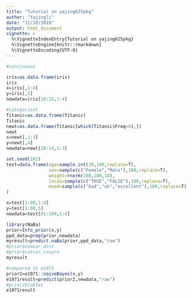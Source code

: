 ```yaml
---
title: "Tutorial on yajing625pkg"
author: "Yajingli"
date: "11/10/2019"
output: html_document
vignette: >
  %\VignetteIndexEntry{Tutorial on yajing625pkg}
  %\VignetteEngine{knitr::rmarkdown}
  %\VignetteEncoding{UTF-8}
---
```


```r
#continuous

iris=as.data.frame(iris)
iris
x=iris[,1:4]
y=iris[,5]
newdata=iris[10:15,1:4]

#categorical
Titanic=as.data.frame(Titanic)
Titanic
newt=as.data.frame(Titanic[which(Titanic$Freq>0),])
newt
x=newt[,1:3]
y=newt[,4]
newdata=newt[10:14,1:3]
```

```r
set.seed(101)
test=data.frame(age=sample.int(30,100,replace=T),
                sex=sample(c("Female","Male"),100,replace=T),
                weight=rnorm(100,100,10),
                local=sample(c("TRUE","FALSE"),100,replace=T),
                mood=sample(c("bad","ok","excellent"),100,replace=T)
)

x=test[1:80,1:4]
y=test[1:80,5]
newdata=test[81:100,1:4]
```

```r
library(NaBa)
prior=Info_prior(x,y)
ppd_data=prep(prior,newdata)
myresult=predict.naBa(prior,ppd_data,"raw")
#prior$numvar_dist
#prior$catvar_conpro
myresult
```

```r
#compared to e1071
prior2=e1071::naiveBayes(x,y)
e1071result=predict(prior2,newdata,"raw")
#prior2$tables
e1071result

```
